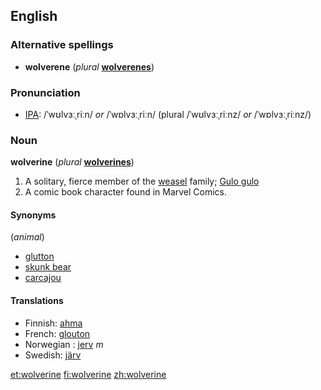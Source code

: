 ==English==

===Alternative spellings===
* '''wolverene''' (''plural'' '''[[wolverenes]]''')

===Pronunciation===
* [[Wiktionary:Pronunciation_key|IPA]]: /ˈwʊlvɜːˌriːn/ ''or'' /ˈwɒlvɜːˌriːn/ (plural /ˈwʊlvɜːˌriːnz/ ''or'' /ˈwɒlvɜːˌriːnz/)

===Noun===
'''wolverine'''  (''plural'' '''[[wolverines]]''')
# A solitary, fierce member of the [[weasel]] family; [[Gulo gulo]]
# A comic book character found in Marvel Comics.

====Synonyms====
(''animal'')
* [[glutton]]
* [[skunk bear]]
* [[carcajou]]

====Translations====
*Finnish: [[ahma]]
*French: [[glouton]] {{m}}
*Norwegian : [[jerv]] ''m''
*Swedish: [[järv]]

[[et:wolverine]]
[[fi:wolverine]]
[[zh:wolverine]]